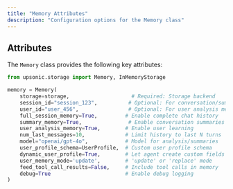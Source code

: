 ```yaml
---
title: "Memory Attributes"
description: "Configuration options for the Memory class"
---
```


## Attributes

The `Memory` class provides the following key attributes:

```python
from upsonic.storage import Memory, InMemoryStorage

memory = Memory(
    storage=storage,                    # Required: Storage backend
    session_id="session_123",          # Optional: For conversation/summary memory
    user_id="user_456",                # Optional: For user analysis memory
    full_session_memory=True,         # Enable complete chat history
    summary_memory=True,               # Enable conversation summaries
    user_analysis_memory=True,        # Enable user learning
    num_last_messages=10,             # Limit history to last N turns
    model="openai/gpt-4o",            # Model for analysis/summaries
    user_profile_schema=UserProfile,  # Custom user profile schema
    dynamic_user_profile=True,        # Let agent create custom fields
    user_memory_mode='update',        # 'update' or 'replace' mode
    feed_tool_call_results=False,     # Include tool calls in memory
    debug=True                        # Enable debug logging
)
```
